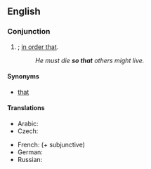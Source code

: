 ==English==

===Conjunction===
{{en-conj|pos=[[so]] [[that]]}}

# {{non-gloss definition|Indicates purpose}}; [[in order that]].
#: ''He must die '''so that''' others might live.''

====Synonyms====
*{{sense|in order that}} [[that#Conjunction|that]] {{i|conjunction}}

====Translations====
{{trans-top|in order to}}
* Arabic: {{t|ar|حتى|tr=Hattaa|sc=Arab}}
* Czech: {{t+|cs|aby}}
{{trans-mid}}
* French: {{t+|fr|pour que}} (+ subjunctive)
* German: {{t+|de|sodass}}
* Russian: {{t|ru|чтобы|tr=čtóby|sc=Cyrl}} {{qualifier|read: štóby}}
{{trans-bottom}}